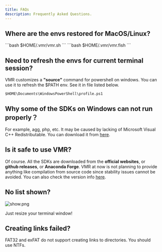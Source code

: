 ```yaml
---
title: FAQs
description: Frequently Asked Questions.
---
```


## Where are the envs restored for MacOS/Linux?

<Tabs>
  <TabItem label="Others" icon="seti:shell">
    ```bash
    $HOME/.vmr/vmr.sh
    ```
  </TabItem>
  <TabItem label="Fish" icon="seti:shell">
    ```bash
    $HOME/.vmr/vmr.fish
    ```
  </TabItem>
</Tabs>

## Need to refresh the envs for current terminal session?

VMR customizes a **"source"** command for powershell on windows. You can use it to refresh the $PATH env.
See it in file listed below.
```text
$HOME\Documents\WindowsPowerShell\profile.ps1
```

## Why some of the SDKs on Windows can not run properly？

For example, agg, php, etc. It may be caused by lacking of Microsoft Visual C++ Redistributable. You can download it from [here](https://learn.microsoft.com/en-us/cpp/windows/latest-supported-vc-redist?view=msvc-170).

## Is it safe to use VMR?

Of course. All the SDKs are downloaded from the **official websites**, or **github releases**, or **Anaconda Forge**. VMR at now is not planning to provide anything like compilation from source code since stability issues cannot be avoided. You can also check the version info [here](https://github.com/gvcgo/vsources).

## No list shown?

![show.png](../../../assets/vmr_terminal_size.png)

Just resize your terminal window!

## Creating links failed?

FAT32 and exFAT do not support creating links to directories. You should use NTFs.
